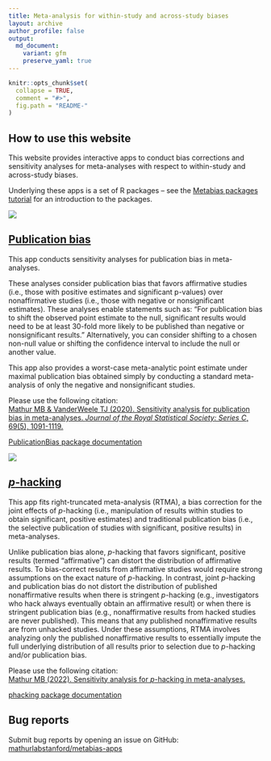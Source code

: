 ```yaml
---
title: Meta-analysis for within-study and across-study biases
layout: archive
author_profile: false
output:
  md_document:
    variant: gfm
    preserve_yaml: true
---
```


```r
knitr::opts_chunk$set(
  collapse = TRUE,
  comment = "#>",
  fig.path = "README-"
)
```

## How to use this website

This website provides interactive apps to conduct bias corrections and sensitivity analyses for meta-analyses with respect to within-study and across-study biases.

Underlying these apps is a set of R packages -- see the <a href="https://mathurlabstanford.github.io/multibiasmeta/articles/tutorial.html" target="_blank">Metabias packages tutorial</a> for an introduction to the packages.

<!-- <div class="apps-container"> -->

<div class="app-container">
<a href="/pubbias"><img class="app-thumb" src="assets/images/pubbias.png"></a>

<div>
<a href="/pubbias"><h2>Publication bias</h2></a>

<p>
This app conducts sensitivity analyses for publication bias in meta-analyses.

These analyses consider publication bias that favors affirmative studies (i.e., those with positive estimates and significant p-values) over nonaffirmative studies (i.e., those with negative or nonsignificant estimates). These analyses enable statements such as: "For publication bias to shift the observed point estimate to the null, significant results would need to be at least 30-fold more likely to be published than negative or nonsignificant results." Alternatively, you can consider shifting to a chosen non-null value or shifting the confidence interval to include the null or another value.
        
This app also provides a worst-case meta-analytic point estimate under maximal publication bias obtained simply by conducting a standard meta-analysis of only the negative and nonsignificant studies.
</p>

<p>
Please use the following citation:<br>
<a href="https://rss.onlinelibrary.wiley.com/doi/10.1111/rssc.12440" target="_blank">
Mathur MB & VanderWeele TJ (2020). Sensitivity analysis for publication bias in meta-analyses. _Journal of the Royal Statistical Society: Series C_, 69(5), 1091-1119.
</a>
</p>

<p>
<a href="https://mathurlabstanford.github.io/PublicationBias/" target="_blank">
<i class="fas fa-link" aria-hidden="true"></i>
PublicationBias package documentation
</a>
</p>

</div>

</div>



<div class="app-container">
<a href="/phacking"><img class="app-thumb" src="assets/images/phacking.png"></a>

<div>
<a href="/phacking"><h2><em>p</em>-hacking</h2></a>

<p>
This app fits right-truncated meta-analysis (RTMA), a bias correction for the joint effects of <em>p</em>-hacking (i.e., manipulation of results within studies to obtain significant, positive estimates) and traditional publication bias (i.e., the selective publication of studies with significant, positive results) in meta-analyses.

Unlike publication bias alone, <em>p</em>-hacking that favors significant, positive results (termed "affirmative") can distort the distribution of affirmative results. To bias-correct results from affirmative studies would require strong assumptions on the exact nature of <em>p</em>-hacking. In contrast, joint <em>p</em>-hacking and publication bias do not distort the distribution of published nonaffirmative results when there is stringent <em>p</em>-hacking (e.g., investigators who hack always eventually obtain an affirmative result) or when there is stringent publication bias (e.g., nonaffirmative results from hacked studies are never published). This means that any published nonaffirmative results are from unhacked studies. Under these assumptions, RTMA involves analyzing only the published nonaffirmative results to essentially impute the full underlying distribution of all results prior to selection due to <em>p</em>-hacking and/or publication bias.
</p>

<p>
Please use the following citation:<br>
<a href="https://doi.org/10.31219/osf.io/ezjsx" rel="nofollow noopener noreferrer" target="_blank">
Mathur MB (2022). Sensitivity analysis for <em>p</em>-hacking in meta-analyses.
</a>
</p>

<p>
<a href="https://mathurlabstanford.github.io/phacking/" target="_blank">
<i class="fas fa-link" aria-hidden="true"></i>
phacking package documentation
</a>
</p>

</div>
</div>
<!-- </div> -->



## Bug reports

Submit bug reports by opening an issue on GitHub:
<a href="https://github.com/mathurlabstanford/metabias-apps" target="_blank">
<i class="fab fa-fw fa-github" aria-hidden="true"></i>
mathurlabstanford/metabias-apps
</a>

